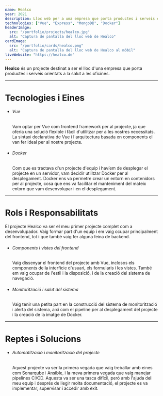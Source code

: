 ```yaml
---
name: Healco
year: 2021
description: Lloc web per a una empresa que porta productes i serveis orientats a la salut a l'oficina.
technologies: ["Vue", "Express", "MongoDB", "Docker"]
headerImage:
  src: "/portfolio/projects/healco.jpg"
  alt: "Captura de pantalla del lloc web de Healco"
cardImage:
  src: "/portfolio/cards/healco.png"
  alt: "Captura de pantalla del lloc web de Healco al mòbil"
liveWebsite: "https://healco.de"
---
```


<strong>Healco</strong> és un projecte destinat a ser el lloc d'una empresa que
porta productes i serveis orientats a la salut a les oficines.

<hr />

<h1 class="text-2xl">Tecnologies i Eines</h1>
<ul>
  <li>
    <h6 className="text-lg font-semibold">Vue</h6>
    <p>
      Vam optar per Vue com frontend framework per al projecte, ja que oferia
      una solució flexible i fàcil d'utilitzar per a les nostres necessitats. La
      sintaxi declarativa de Vue i l'arquitectura basada en components el van
      fer ideal per al nostre projecte.
    </p>
  </li>
  <li>
    <h6 className="text-lg font-semibold">Docker</h6>
    <p>
      Com que es tractava d'un projecte d'equip i havíem de desplegar el
      projecte en un servidor, vam decidir utilitzar Docker per al desplegament.
      Docker ens va permetre crear un entorn en contenidors per al projecte,
      cosa que ens va facilitar el manteniment del mateix entorn que vam
      desenvolupar i en el desplegament.
    </p>
  </li>
</ul>

<hr />

<h1 class="text-2xl">Rols i Responsabilitats</h1>
El projecte Healco va ser el meu primer projecte complet com a desenvolupador.
Vaig formar part d'un equip i em vaig ocupar principalment del frontend, tot i
que també vaig fer alguna feina de backend.
<ul>
  <li>
    <h6 className="text-lg font-semibold">Components i vistes del frontend</h6>
    <p>
      Vaig dissenyar el frontend del projecte amb Vue, inclosos els components
      de la interfície d'usuari, els formularis i les vistes. També em vaig
      ocupar de l'estil i la disposició, i de la creació del sistema de
      navegació.
    </p>
  </li>
  <li>
    <h6 className="text-lg font-semibold">
      Monitorització i salut del sistema
    </h6>
    <p>
      Vaig tenir una petita part en la construcció del sistema de monitorització
      i alerta del sistema, així com el pipeline per al desplegament del
      projecte i la creació de la imatge de Docker.
    </p>
  </li>
</ul>

<hr />

<h1 class="text-2xl">Reptes i Solucions</h1>
<ul>
  <li>
    <h6 className="text-lg font-semibold">
      Automatització i monitorització del projecte
    </h6>
    <p>
      Aquest projecte va ser la primera vegada que vaig treballar amb eines com
      Sonarqube i Ansible, i la meva primera vegada que vaig manejar pipelines
      CI/CD. Aquesta va ser una tasca difícil, però amb l'ajuda del meu equip i
      després de llegir molta documentació, el projecte es va implementar,
      supervisar i accedir amb èxit.
    </p>
  </li>
</ul>
